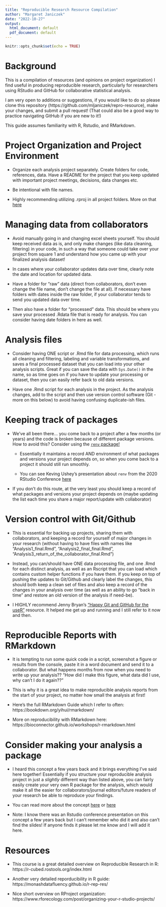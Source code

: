 ```yaml
---
title: "Reproducible Research Resource Compilation"
author: "Margaret Janiczek"
date: "2022-10-27"
output:
  html_document: default
  pdf_document: default
---
```


```r
knitr::opts_chunk$set(echo = TRUE)
```

# Background

This is a compilation of resources (and opinions on project organization) I find useful in producing reproducible research, particularly for researchers using RStudio and GitHub for collaborative statistical analysis. 

I am very open to additions or suggestions, if you would like to do so please clone this repository (https://github.com/mljaniczek/repro-resource), make your changes, and submit a pull request! (That could also be a good way to practice navigating GitHub if you are new to it!)

This guide assumes familiarity with R, Rstudio, and RMarkdown. 

# Project Organization and Project Environment

- Organize each analysis project separately. Create folders for code, references, data. Have a README for the project that you keep updated with important project meetings, decisions, data changes etc.

- Be intentional with file names. 

- Highly recommending utilizing .rproj in all project folders. More on that [here](https://support.rstudio.com/hc/en-us/articles/200526207-Using-RStudio-Projects)

# Managing data from collaborators

  - Avoid manually going in and changing excel sheets yourself. You should keep received data as is, and only make changes (like data cleaning, filtering) in your code, in such a way that someone could take over your project from square 1 and understand how you came up with your finalized analysis dataset! 

  - In cases where your collaborator updates data over time, clearly note the date and location for updated data. 
  
  - Have a folder for "raw" data (direct from collaborators, don't even change the file name, don't change the file at all). If necessary have folders with dates inside the raw folder, if your collaborator tends to send you updated data over time. 
  
  - Then also have a folder for "processed" data. This should be where you save your processed .Rdata file that is ready for analysis. You can consider having date folders in here as well. 
  
# Analysis files 

- Consider having ONE script or .Rmd file for data processing, which runs all cleaning and filtering, labeling and variable transformations, and saves a final processed dataset that you can load into your other analysis scripts. Great if you can save the data with `Sys.Date()` in the name, so as time goes on if you have to update your processing or dataset, then you can easily refer back to old data versions.  

- Have one .Rmd script for each analysis in the project. As the analysis changes, add to the script and then use version control software (Git - more on this below) to avoid having confusing duplicate-ish files. 


# Keeping track of packages

- We've all been there... you come back to a project after a few months (or years) and the code is broken because of different package versions. How to avoid this? Consider using the [`renv` package!](https://rstudio.github.io/renv/articles/renv.html)

  - Essentially it maintains a record AND environment of what packages and versions your project depends on, so when you come back to a project it should still run smoothly. 

  - You can see Keving Ushey's presentation about `renv` from the 2020 RStudio Conference [here](https://www.rstudio.com/resources/rstudioconf-2020/renv-project-environments-for-r/)

- If you don't do this route, at the very least you should keep a record of what packages and versions your project depends on (maybe updating the list each time you share a major report/update with collaborator)

# Version control with Git/Github

- This is essential for backing up projects, sharing them with collaborators, and keeping a record for yourself of major changes in your research (without having to have files with names like "Analysis1_final.Rmd", "Analysis2_final_final.Rmd", "Analysis3_return_of_the_collaborator_final.Rmd")

- Instead, you can/should have ONE data processing file, and one .Rmd for each distinct analysis, as well as an Rscript that you can load which contains custom helper functions if you have them. If you keep on top of pushing the updates to Git/Github and clearly label the changes, this should both keep a clean set of files and also keep a record of the changes in your analysis over time (as well as an ability to go "back in time" and restore an old version of the analysis if need-be).

- I HIGHLY recommend Jenny Bryan's ["Happy Git and GitHub for the useR"](https://happygitwithr.com/) resource. It helped me get up and running and I still refer to it now and then. 

# Reproducible Reports with RMarkdown

- It is tempting to run some quick code in a script, screenshot a figure or results from the console, paste it in a word document and send it to a collaborator. But what happens months from now when you need to write up your analysis?? "How did I make this figure, what data did I use, why can't I do it again??"

- This is why it is a great idea to make reproducible analysis reports from the start of your project, no matter how small the analysis at first! 

- Here's the full RMarkdown Guide which I refer to often: https://bookdown.org/yihui/rmarkdown/

- More on reproducibility with RMarkdown here: https://bioconnector.github.io/workshops/r-rmarkdown.html

# Consider making your analysis a package

- I heard this concept a few years back and it brings everything I've said here together! Essentially if you structure your reproducible analysis project in just a *slightly* different way than listed above, you can fairly easily create your very own R package for the analysis, which would make it all the easier for collaborators/journal editors/future readers of your research be able to reproduce your findings. 

- You can read more about the concept [here](https://rpubs.com/YaRrr/rpackageintro) or [here](https://hohenfeld.is/posts/data-analysis-projects-as-r-packages-a-practical-primer/)

- Note: I know there was an Rstudio conference presentation on this concept a few years back but I can't remember who did it and also can't find the slides! If anyone finds it please let me know and I will add it here. 




# Resources

- This course is a great detailed overview on Reproducible Research in R: https://r-cubed.rostools.org/index.html

- Another very detailed reporducibility in R guide: https://monashdatafluency.github.io/r-rep-res/

- Nice short overview on RProject organization: https://www.rforecology.com/post/organizing-your-r-studio-projects/





